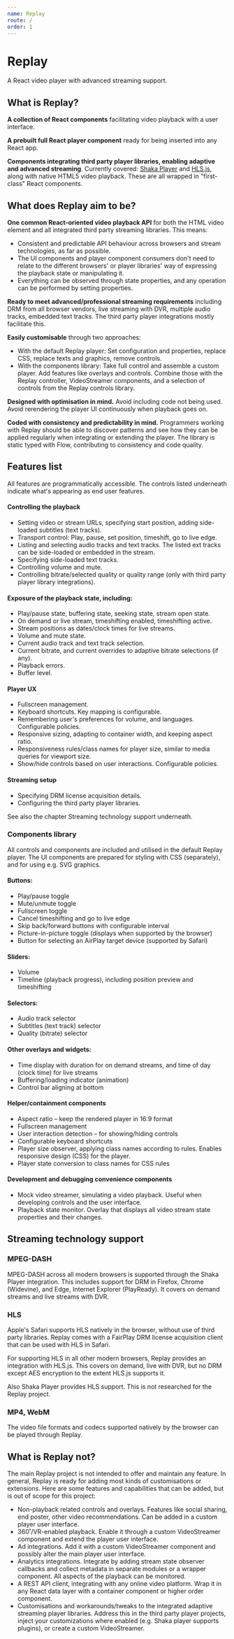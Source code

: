 ```yaml
---
name: Replay
route: /
order: 1
---
```



# Replay

A React video player with advanced streaming support.

<Playground>
  <Replay
    source={{ streamUrl: 'public/example-media/adaptive.m3u8' }}
    initialPlaybackProps={{ isPaused: true }} >
    <HlsjsVideoStreamer/>
  </Replay>
</Playground>

## What is Replay?

**A collection of React components** facilitating video playback with a user interface.

**A prebuilt full React player component** ready for being inserted into any React app.

**Components integrating third party player libraries, enabling adaptive and advanced streaming**. Currently covered: [Shaka Player](https://shaka-player-demo.appspot.com/) and [HLS.js](https://github.com/video-dev/hls.js/), along with native HTML5 video playback. These are all wrapped in "first-class" React components.

## What does Replay aim to be?

**One common React-oriented video playback API** for both the HTML video element and all integrated third party streaming libraries. This means:

* Consistent and predictable API behaviour across browsers and stream technologies, as far as possible.
* The UI components and player component consumers don't need to relate to the different browsers' or player libraries' way of expressing the playback state or manipulating it.
* Everything can be observed through state properties, and any operation can be performed by setting properties.

**Ready to meet advanced/professional streaming requirements** including DRM from all browser vendors, live streaming with DVR, multiple audio tracks, embedded text tracks. The third party player integrations mostly facilitate this.

**Easily customisable** through two approaches:

* With the default Replay player: Set configuration and properties, replace CSS, replace texts and graphics, remove controls.
* With the components library: Take full control and assemble a custom player. Add features like overlays and controls. Combine those with the Replay controller, VideoStreamer components, and a selection of controls from the Replay controls library.

**Designed with optimisation in mind.** Avoid including code not being used. Avoid rerendering the player UI continuously when playback goes on.

**Coded with consistency and predictability in mind.** Programmers working with Replay should be able to discover patterns and see how they can be applied regularly when integrating or extending the player. The library is static typed with Flow, contributing to consistency and code quality.

## Features list

All features are programmatically accessible. The controls listed underneath indicate what's appearing as end user features.

#### Controlling the playback

* Setting video or stream URLs, specifying start position, adding side-loaded subtitles (text tracks).
* Transport control: Play, pause, set position, timeshift, go to live edge.
* Listing and selecting audio tracks and text tracks. The listed ext tracks can be side-loaded or embedded in the stream.
* Specifying side-loaded text tracks.
* Controlling volume and mute.
* Controlling bitrate/selected quality or quality range (only with third party player library integrations).

#### Exposure of the playback state, including:

* Play/pause state, buffering state, seeking state, stream open state.
* On demand or live stream, timeshifting enabled, timeshifting active.
* Stream positions as dates/clock times for live streams.
* Volume and mute state.
* Current audio track and text track selection.
* Current bitrate, and current overrides to adaptive bitrate selections (if any).
* Playback errors.
* Buffer level.

#### Player UX

* Fullscreen management.
* Keyboard shortcuts. Key mapping is configurable.
* Remembering user's preferences for volume, and languages. Configurable policies.
* Responsive sizing, adapting to container width, and keeping aspect ratio.
* Responsiveness rules/class names for player size, similar to media queries for viewport size.
* Show/hide controls based on user interactions. Configurable policies.

#### Streaming setup

* Specifying DRM license acquisition details.
* Configuring the third party player libraries.

See also the chapter Streaming technology support underneath.

### Components library

All controls and components are included and utilised in the default Replay player. The UI components are prepared for styling with CSS (separately), and for using e.g. SVG graphics.

#### Buttons:

* Play/pause toggle
* Mute/unmute toggle
* Fullscreen toggle
* Cancel timeshifting and go to live edge
* Skip back/forward buttons with configurable interval
* Picture-in-picture toggle (displays when supported by the browser)
* Button for selecting an AirPlay target device (supported by Safari)

#### Sliders:

* Volume
* Timeline (playback progress), including position preview and timeshifting

#### Selectors:

* Audio track selector
* Subtitles (text track) selector
* Quality (bitrate) selector

#### Other overlays and widgets:

* Time display with duration for on demand streams, and time of day (clock time) for live streams
* Buffering/loading indicator (animation)
* Control bar aligning at bottom

#### Helper/containment components

* Aspect ratio – keep the rendered player in 16:9 format
* Fullscreen management
* User interaction detection – for showing/hiding controls
* Configurable keyboard shortcuts
* Player size observer, applying class names according to rules. Enables responsive design (CSS) for the player.
* Player state conversion to class names for CSS rules

#### Development and debugging convenience components

* Mock video streamer, simulating a video playback. Useful when developing controls and the user interface.
* Playback state monitor. Overlay that displays all video stream state properties and their changes.

## Streaming technology support

### MPEG-DASH

MPEG-DASH across all modern browsers is supported through the Shaka Player integration. This includes support for DRM in Firefox, Chrome (Widevine), and Edge, Internet Explorer (PlayReady). It covers on demand streams and live streams with DVR.

### HLS

Apple's Safari supports HLS natively in the browser, without use of third party libraries. Replay comes with a FairPlay DRM license acquisition client that can be used with HLS in Safari.

For supporting HLS in all other modern browsers, Replay provides an integration with HLS.js. This covers on demand, live with DVR, but no DRM except AES encryption to the extent HLS.js supports it.

Also Shaka Player provides HLS support. This is not researched for the Replay project.

### MP4, WebM

The video file formats and codecs supported natively by the browser can be played through Replay.

## What is Replay not?

The main Replay project is not intended to offer and maintain any feature. In general, Replay is ready for adding most kinds of customisations or extensions. Here are some features and capabilities that can be added, but is out of scope for this project: 

* Non-playback related controls and overlays. Features like social sharing, end poster, other video recommendations. Can be added in a custom player user interface.
* 360˚/VR-enabled playback. Enable it through a custom VideoStreamer component and extend the player user interface.
* Ad integrations. Add it with a custom VideoStreamer component and possibly alter the main player user interface.
* Analytics integrations. Integrate by adding stream state observer callbacks and collect metadata in separate modules or a wrapper component. All aspects of the playback can be monitored.
* A REST API client, integrating with any online video platform. Wrap it in any React data layer with a container component or higher order component.
* Customisations and workarounds/tweaks to the integrated adaptive streaming player libraries. Address this in the third party player projects, inject your customizations where enabled (e.g. Shaka player supports plugins), or create a custom VideoStreamer.

